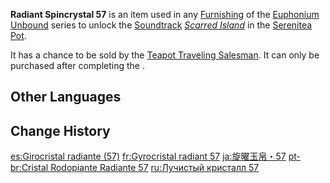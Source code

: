 {{Item Infobox
|id           = 141057
|image        = Item Radiant Spincrystal.png
|type         = Adventure Items
|group        = Radiant Spincrystals
|group2       = Inazuma Spincrystals
|quality      = 4
|invCategory  = Precious Items
|description  = This wondrous crystal contains a certain rhythm, like something beautiful woven from delicate silk. These items can be found throughout the mainland or from merchants who collect curios. The tune held within this crystal can be revivified in your [[Serenitea Pot]] using either "[[Euphonium Unbound: Winding]]" or "[[Euphonium Unbound: Soaring]]." The tune contained within this [[Radiant Spincrystal]] is "[[Scarred Island]]."
|source1      = [[Chubby]]
|track        = Scarred Island
}}
'''Radiant Spincrystal 57''' is an item used in any [[Furnishing]] of the [[Euphonium Unbound]] series to unlock the [[Soundtrack]] ''[[Scarred Island]]'' in the [[Serenitea Pot]].

It has a chance to be sold by the [[Teapot Traveling Salesman]]. It can only be purchased after completing the {{Quest|Ritou Escape Plan}}.

==Other Languages==
{{Other Languages
|default_hidden = 1
|en      = Radiant Spincrystal 57
|zhs     = 旋曜玉帛・其五十七
|zhs_rm  = Xuán Yào Yùbó - Qí Wǔshíqī
|zht     = 旋曜玉帛・其五十七
|zht_rm  = Xuán Yào Yùbó - Qí Wǔshíqī
|ja      = 旋曜玉帛・57
|ja_rm   = Sen'you Gyokuhaku - Gojuunana{{Assumed}}
|ko      = 빛나는 결정・57
|ko_rm   = Binnaneun Gyeoljeong - Osipchil
|es      = Girocristal radiante (57)
|fr      = Gyrocristal radiant 57
|ru      = Лучистый кристалл {{tt|57|}}
|th      = Radiant Spincrystal 57
|vi      = Ngọc Thạch Âm Vang 57
|de      = Strahlender Drehkristall LVII
|id      = Radiant Spincrystal 57
|pt      = Cristal Rodopiante Radiante 57
|tr      = Parlak Burgu Kristal 57
|it      = Voltacristallo radioso 57
}}

==Change History==
{{Change History|2.6}}

[[es:Girocristal radiante (57)]]
[[fr:Gyrocristal radiant 57]]
[[ja:旋曜玉帛・57]]
[[pt-br:Cristal Rodopiante Radiante 57]]
[[ru:Лучистый кристалл 57]]
